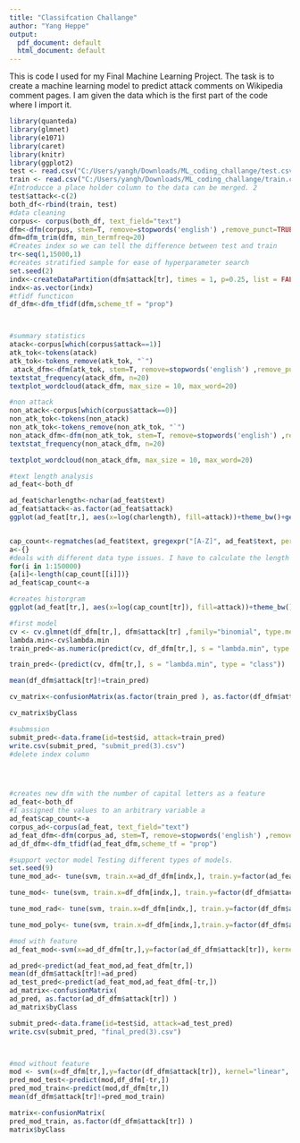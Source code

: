 ---
title: "Classifcation Challange"
author: "Yang Heppe"
output:
  pdf_document: default
  html_document: default
---
This is code I used for my Final Machine Learning Project. The task is to create a machine learning model to predict attack comments on Wikipedia comment pages. I am given the data which is the first part of the code where I import it.
```{r}
library(quanteda)
library(glmnet)
library(e1071)
library(caret)
library(knitr)
library(ggplot2)
test <- read.csv("C:/Users/yangh/Downloads/ML_coding_challange/test.csv/test.csv", comment.char="#")
train <- read.csv("C:/Users/yangh/Downloads/ML_coding_challange/train.csv/train.csv", comment.char="#")
#Introducce a place holder column to the data can be merged. 2 
test$attack<-c(2)
both_df<-rbind(train, test)
#data cleaning
corpus<- corpus(both_df, text_field="text")
dfm<-dfm(corpus, stem=T, remove=stopwords('english') ,remove_punct=TRUE)
dfm=dfm_trim(dfm, min_termfreq=20)
#Creates index so we can tell the difference between test and train
tr<-seq(1,15000,1)
#creates stratified sample for ease of hyperparameter search
set.seed(2)
indx<-createDataPartition(dfm$attack[tr], times = 1, p=0.25, list = FALSE)
indx<-as.vector(indx)
#tfidf functicon
df_dfm<-dfm_tfidf(dfm,scheme_tf = "prop")




```


```{r}
#summary statistics 
atack<-corpus[which(corpus$attack==1)]
atk_tok<-tokens(atack)
atk_tok<-tokens_remove(atk_tok, "`")
 atack_dfm<-dfm(atk_tok, stem=T, remove=stopwords('english') ,remove_punct=TRUE)
textstat_frequency(atack_dfm, n=20)
textplot_wordcloud(atack_dfm, max_size = 10, max_word=20)

#non attack
non_atack<-corpus[which(corpus$attack==0)]
non_atk_tok<-tokens(non_atack)
non_atk_tok<-tokens_remove(non_atk_tok, "`")
non_atack_dfm<-dfm(non_atk_tok, stem=T, remove=stopwords('english') ,remove_punct=TRUE)
textstat_frequency(non_atack_dfm, n=20)

textplot_wordcloud(non_atack_dfm, max_size = 10, max_word=20)

#text length analysis
ad_feat<-both_df

ad_feat$charlength<-nchar(ad_feat$text)
ad_feat$attack<-as.factor(ad_feat$attack)
ggplot(ad_feat[tr,], aes(x=log(charlength), fill=attack))+theme_bw()+geom_histogram(binwidth = 1)


cap_count<-regmatches(ad_feat$text, gregexpr("[A-Z]", ad_feat$text, perl=TRUE))
a<-{}
#deals with different data type issues. I have to calculate the length of every second item in the list. 
for(i in 1:150000)
{a[i]<-length(cap_count[[i]])}
ad_feat$cap_count<-a

#creates historgram
ggplot(ad_feat[tr,], aes(x=log(cap_count[tr]), fill=attack))+theme_bw()+geom_histogram(binwidth = 5)+labs(title = "Histogram of Capital Letters and Frequency ", x="log Number of Capital Letters", y="Frequency")

```


```{r}
#first model
cv <- cv.glmnet(df_dfm[tr,], dfm$attack[tr] ,family="binomial", type.measure='class')
lambda.min<-cv$lambda.min
train_pred<-as.numeric(predict(cv, df_dfm[tr,], s = "lambda.min", type = "class"))

train_pred<-(predict(cv, dfm[tr,], s = "lambda.min", type = "class"))

mean(df_dfm$attack[tr]!=train_pred)

cv_matrix<-confusionMatrix(as.factor(train_pred ), as.factor(df_dfm$attack[tr]))

cv_matrix$byClass

#submssion
submit_pred<-data.frame(id=test$id, attack=train_pred)
write.csv(submit_pred, "submit_pred(3).csv")
#delete index column





```

```{r}
#creates new dfm with the number of capital letters as a feature
ad_feat<-both_df
#I assigned the values to an arbitrary variable a
ad_feat$cap_count<-a
corpus_ad<-corpus(ad_feat, text_field="text")
ad_feat_dfm<-dfm(corpus_ad, stem=T, remove=stopwords('english') ,remove_punct=TRUE)
ad_df_dfm<-dfm_tfidf(ad_feat_dfm,scheme_tf = "prop")
```


```{r}
#support vector model Testing different types of models.
set.seed(9)
tune_mod_ad<- tune(svm, train.x=ad_df_dfm[indx,], train.y=factor(ad_feat_dfm$attack[indx]) , kernel = "linear",  ranges = list(cost = c(0.5,1,5,10,25)))

tune_mod<- tune(svm, train.x=df_dfm[indx,], train.y=factor(df_dfm$attack[indx]) , kernel = "linear",  ranges = list(cost = c(0.5,1,5,10,25)))

tune_mod_rad<- tune(svm, train.x=df_dfm[indx,], train.y=factor(df_dfm$attack[indx]) , kernel = "radial",  ranges = list(cost = c(0.5,1,5,10,25), gammas <- c(.01, .1, .5, 1)))

tune_mod_poly<- tune(svm, train.x=df_dfm[indx,],train.y=factor(df_dfm$attack[indx]) , kernel = "polynomial",  ranges = list(cost = c(0.5,1,5,10,25), degreec=c(2,3,4)))

#mod with feature
ad_feat_mod<-svm(x=ad_df_dfm[tr,],y=factor(ad_df_dfm$attack[tr]), kernel="linear", cost=5)

ad_pred<-predict(ad_feat_mod,ad_feat_dfm[tr,])
mean(df_dfm$attack[tr]!=ad_pred)
ad_test_pred<-predict(ad_feat_mod,ad_feat_dfm[-tr,])
ad_matrix<-confusionMatrix(
ad_pred, as.factor(ad_df_dfm$attack[tr]) )
ad_matrix$byClass

submit_pred<-data.frame(id=test$id, attack=ad_test_pred)
write.csv(submit_pred, "final_pred(3).csv")



#mod without feature
mod <- svm(x=df_dfm[tr,],y=factor(df_dfm$attack[tr]), kernel="linear", cost=5)
pred_mod_test<-predict(mod,df_dfm[-tr,])
pred_mod_train<-predict(mod,df_dfm[tr,])
mean(df_dfm$attack[tr]!=pred_mod_train)

matrix<-confusionMatrix(
pred_mod_train, as.factor(df_dfm$attack[tr]) )
matrix$byClass


```

